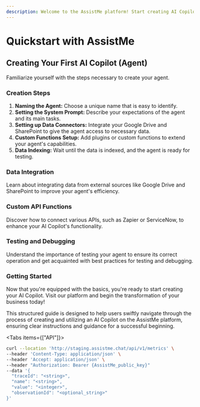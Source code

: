 ```yaml
---
description: Welcome to the AssistMe platform! Start creating AI Copilots for your business to enhance productivity and efficiency with our quick guide.
---
```


# Quickstart with AssistMe

## Creating Your First AI Copilot (Agent)

Familiarize yourself with the steps necessary to create your agent.
<Steps>

### Creation Steps

1. **Naming the Agent:** Choose a unique name that is easy to identify.
2. **Setting the System Prompt:** Describe your expectations of the agent and its main tasks.
3. **Setting up Data Connectors:** Integrate your Google Drive and SharePoint to give the agent access to necessary data.
4. **Custom Functions Setup:** Add plugins or custom functions to extend your agent's capabilities.
5. **Data Indexing:** Wait until the data is indexed, and the agent is ready for testing.

### Data Integration

Learn about integrating data from external sources like Google Drive and SharePoint to improve your agent's efficiency.

### Custom API Functions

Discover how to connect various APIs, such as Zapier or ServiceNow, to enhance your AI Copilot's functionality.

### Testing and Debugging

Understand the importance of testing your agent to ensure its correct operation and get acquainted with best practices for testing and debugging.



</Steps>

### Getting Started

Now that you're equipped with the basics, you're ready to start creating your AI Copilot. Visit our platform and begin the transformation of your business today!

This structured guide is designed to help users swiftly navigate through the process of creating and utilizing an AI Copilot on the AssistMe platform, ensuring clear instructions and guidance for a successful beginning.

<Tabs items={["API"]}>

  <Tab>

  ```bash
  curl --location 'http://staging.assistme.chat/api/v1/metrics' \
  --header 'Content-Type: application/json' \
  --header 'Accept: application/json' \
  --header "Authorization: Bearer {AssistMe_public_key}"
  --data '{
    "traceId": "<string>",
    "name": "<string>",
    "value": "<integer>",
    "observationId": "<optional_string>"
  }'
  ```

  </Tab>
</Tabs>




